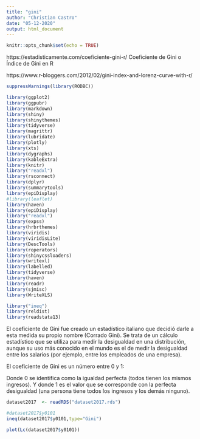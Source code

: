 ```yaml
---
title: "gini"
author: "Christian Castro"
date: "05-12-2020"
output: html_document
---
```


```r
knitr::opts_chunk$set(echo = TRUE)
```
https://estadisticamente.com/coeficiente-gini-r/
Coeficiente de Gini o Índice de Gini en R

https://www.r-bloggers.com/2012/02/gini-index-and-lorenz-curve-with-r/

```r

suppressWarnings(library(RODBC))

library(ggplot2)
library(ggpubr)
library(markdown)
library(shiny)
library(shinythemes)
library(tidyverse)
library(magrittr)
library(lubridate)
library(plotly)
library(xts)
library(dygraphs)
library(kableExtra)
library(knitr)
library("readxl")
library(rsconnect)
library(dplyr)
library(summarytools)
library(epiDisplay)
#library(leaflet)
library(haven)
library(epiDisplay)
library("readxl")
library(expss)
library(hrbrthemes)
library(viridis)
library(viridisLite)
library(DescTools)
library(roperators)
library(shinycssloaders)
library(writexl)
library(labelled)
library(tidyverse)
library(haven)
library(readr)
library(sjmisc)
library(WriteXLS)

library("ineq")
library(reldist)
library(readstata13)
```
El coeficiente de Gini fue creado un estadístico italiano que decidió darle a esta medida su propio nombre (Corrado Gini). Se trata de un cálculo estadístico que se utiliza para medir la desigualdad en una distribución, aunque su uso más conocido en el mundo es el de medir la desigualdad entre los salarios (por ejemplo, entre los empleados de una empresa).

El coeficiente de Gini es un número entre 0 y 1:

Donde 0 se identifica como la igualdad perfecta (todos tienen los mismos ingresos).
Y donde 1 es el valor que se corresponde con la perfecta desigualdad (una persona tiene todos los ingresos y los demás ninguno). 
```r

dataset2017  <- readRDS("dataset2017.rds")

```   
```r
#dataset2017$y0101
ineq(dataset2017$y0101,type="Gini")
```


```r
plot(Lc(dataset2017$y0101))
```


    